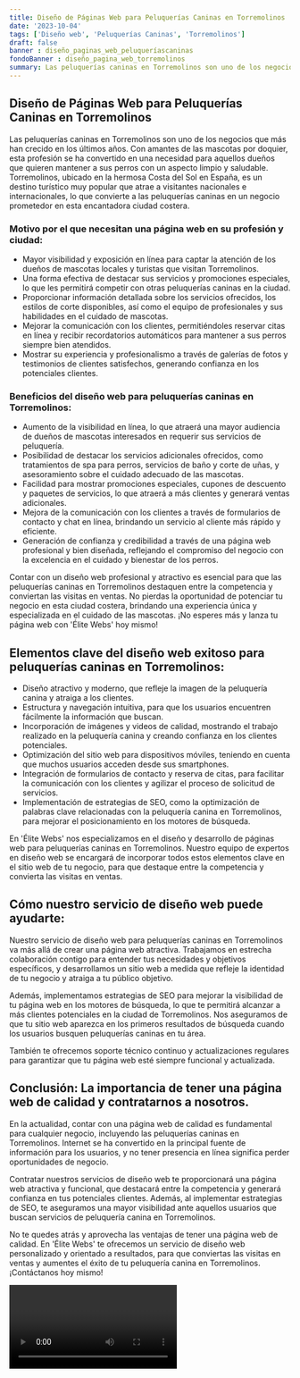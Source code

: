 ```yaml
---
title: Diseño de Páginas Web para Peluquerías Caninas en Torremolinos
date: '2023-10-04'
tags: ['Diseño web', 'Peluquerías Caninas', 'Torremolinos']
draft: false
banner : diseño_paginas_web_peluqueríascaninas
fondoBanner : diseño_pagina_web_torremolinos
summary: Las peluquerías caninas en Torremolinos son uno de los negocios que más han crecido en los últimos años. Con amantes de las mascotas por doquier, esta profesión se ha convertido en una necesidad para aquellos dueños que quieren mantener a sus perros con un aspecto limpio y saludable. Torremolinos, ubicado en la hermosa Costa del Sol en España, es un destino turístico muy popular que atrae a visitantes nacionales e internacionales, lo que convierte a las peluquerías caninas en un negocio prometedor en esta encantadora ciudad costera.
---
```


## Diseño de Páginas Web para Peluquerías Caninas en Torremolinos

Las peluquerías caninas en Torremolinos son uno de los negocios que más han crecido en los últimos años. Con amantes de las mascotas por doquier, esta profesión se ha convertido en una necesidad para aquellos dueños que quieren mantener a sus perros con un aspecto limpio y saludable. Torremolinos, ubicado en la hermosa Costa del Sol en España, es un destino turístico muy popular que atrae a visitantes nacionales e internacionales, lo que convierte a las peluquerías caninas en un negocio prometedor en esta encantadora ciudad costera.

### Motivo por el que necesitan una página web en su profesión y ciudad:
- Mayor visibilidad y exposición en línea para captar la atención de los dueños de mascotas locales y turistas que visitan Torremolinos.
- Una forma efectiva de destacar sus servicios y promociones especiales, lo que les permitirá competir con otras peluquerías caninas en la ciudad.
- Proporcionar información detallada sobre los servicios ofrecidos, los estilos de corte disponibles, así como el equipo de profesionales y sus habilidades en el cuidado de mascotas.
- Mejorar la comunicación con los clientes, permitiéndoles reservar citas en línea y recibir recordatorios automáticos para mantener a sus perros siempre bien atendidos.
- Mostrar su experiencia y profesionalismo a través de galerías de fotos y testimonios de clientes satisfechos, generando confianza en los potenciales clientes.

### Beneficios del diseño web para peluquerías caninas en Torremolinos:
- Aumento de la visibilidad en línea, lo que atraerá una mayor audiencia de dueños de mascotas interesados en requerir sus servicios de peluquería.
- Posibilidad de destacar los servicios adicionales ofrecidos, como tratamientos de spa para perros, servicios de baño y corte de uñas, y asesoramiento sobre el cuidado adecuado de las mascotas.
- Facilidad para mostrar promociones especiales, cupones de descuento y paquetes de servicios, lo que atraerá a más clientes y generará ventas adicionales.
- Mejora de la comunicación con los clientes a través de formularios de contacto y chat en línea, brindando un servicio al cliente más rápido y eficiente.
- Generación de confianza y credibilidad a través de una página web profesional y bien diseñada, reflejando el compromiso del negocio con la excelencia en el cuidado y bienestar de los perros.

Contar con un diseño web profesional y atractivo es esencial para que las peluquerías caninas en Torremolinos destaquen entre la competencia y conviertan las visitas en ventas. No pierdas la oportunidad de potenciar tu negocio en esta ciudad costera, brindando una experiencia única y especializada en el cuidado de las mascotas. ¡No esperes más y lanza tu página web con 'Élite Webs' hoy mismo!

<GifSeo />

<Cta />

## Elementos clave del diseño web exitoso para peluquerías caninas en Torremolinos:

- Diseño atractivo y moderno, que refleje la imagen de la peluquería canina y atraiga a los clientes.
- Estructura y navegación intuitiva, para que los usuarios encuentren fácilmente la información que buscan.
- Incorporación de imágenes y videos de calidad, mostrando el trabajo realizado en la peluquería canina y creando confianza en los clientes potenciales.
- Optimización del sitio web para dispositivos móviles, teniendo en cuenta que muchos usuarios acceden desde sus smartphones.
- Integración de formularios de contacto y reserva de citas, para facilitar la comunicación con los clientes y agilizar el proceso de solicitud de servicios.
- Implementación de estrategias de SEO, como la optimización de palabras clave relacionadas con la peluquería canina en Torremolinos, para mejorar el posicionamiento en los motores de búsqueda.

En 'Élite Webs' nos especializamos en el diseño y desarrollo de páginas web para peluquerías caninas en Torremolinos. Nuestro equipo de expertos en diseño web se encargará de incorporar todos estos elementos clave en el sitio web de tu negocio, para que destaque entre la competencia y convierta las visitas en ventas.

## Cómo nuestro servicio de diseño web puede ayudarte:

Nuestro servicio de diseño web para peluquerías caninas en Torremolinos va más allá de crear una página web atractiva. Trabajamos en estrecha colaboración contigo para entender tus necesidades y objetivos específicos, y desarrollamos un sitio web a medida que refleje la identidad de tu negocio y atraiga a tu público objetivo.

Además, implementamos estrategias de SEO para mejorar la visibilidad de tu página web en los motores de búsqueda, lo que te permitirá alcanzar a más clientes potenciales en la ciudad de Torremolinos. Nos aseguramos de que tu sitio web aparezca en los primeros resultados de búsqueda cuando los usuarios busquen peluquerías caninas en tu área.

También te ofrecemos soporte técnico continuo y actualizaciones regulares para garantizar que tu página web esté siempre funcional y actualizada.

## Conclusión: La importancia de tener una página web de calidad y contratarnos a nosotros.

En la actualidad, contar con una página web de calidad es fundamental para cualquier negocio, incluyendo las peluquerías caninas en Torremolinos. Internet se ha convertido en la principal fuente de información para los usuarios, y no tener presencia en línea significa perder oportunidades de negocio.

Contratar nuestros servicios de diseño web te proporcionará una página web atractiva y funcional, que destacará entre la competencia y generará confianza en tus potenciales clientes. Además, al implementar estrategias de SEO, te aseguramos una mayor visibilidad ante aquellos usuarios que buscan servicios de peluquería canina en Torremolinos.

No te quedes atrás y aprovecha las ventajas de tener una página web de calidad. En 'Élite Webs' te ofrecemos un servicio de diseño web personalizado y orientado a resultados, para que conviertas las visitas en ventas y aumentes el éxito de tu peluquería canina en Torremolinos. ¡Contáctanos hoy mismo!

<Video />

<CtaBot job='Peluquerías Caninas' city='Torremolinos'/>

<Gmaps query='Torremolinos+españa+maps' />